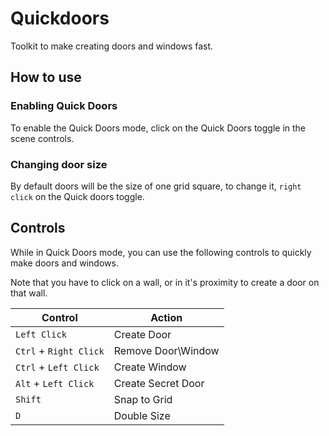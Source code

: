 
# Quickdoors

Toolkit to make creating doors and windows fast.

## How to use

<ImageButBetter src="../public/images/Quickdoors/Qdsize.png" alt="Doors Size Prompt" width={2000} height={2000} className={styles.wikiimage}/>

### Enabling Quick Doors

To enable the Quick Doors mode, click on the Quick Doors toggle in the
scene controls.

### Changing door size

By default doors
will be the size of one grid square, to change it, `right click` on the
Quick doors toggle.

## Controls

<ImageButBetter src="../public/images/Quickdoors/Qdbtn.png" alt="Quick Doors Toggle Button" width={2000} height={2000} className={styles.wikiimage}/>
While in Quick Doors mode, you can use the following controls to quickly
make doors and windows.

Note that you have to click on a wall, or in it's proximity to create a
door on that wall.

| **Control**            | **Action**          |
| ---------------------- | ------------------- |
| `Left Click`           | Create Door         |
| `Ctrl` + `Right Click` | Remove Door\\Window |
| `Ctrl` + `Left Click`  | Create Window       |
| `Alt` + `Left Click`   | Create Secret Door  |
| `Shift`                | Snap to Grid        |
| `D`                    | Double Size         |
